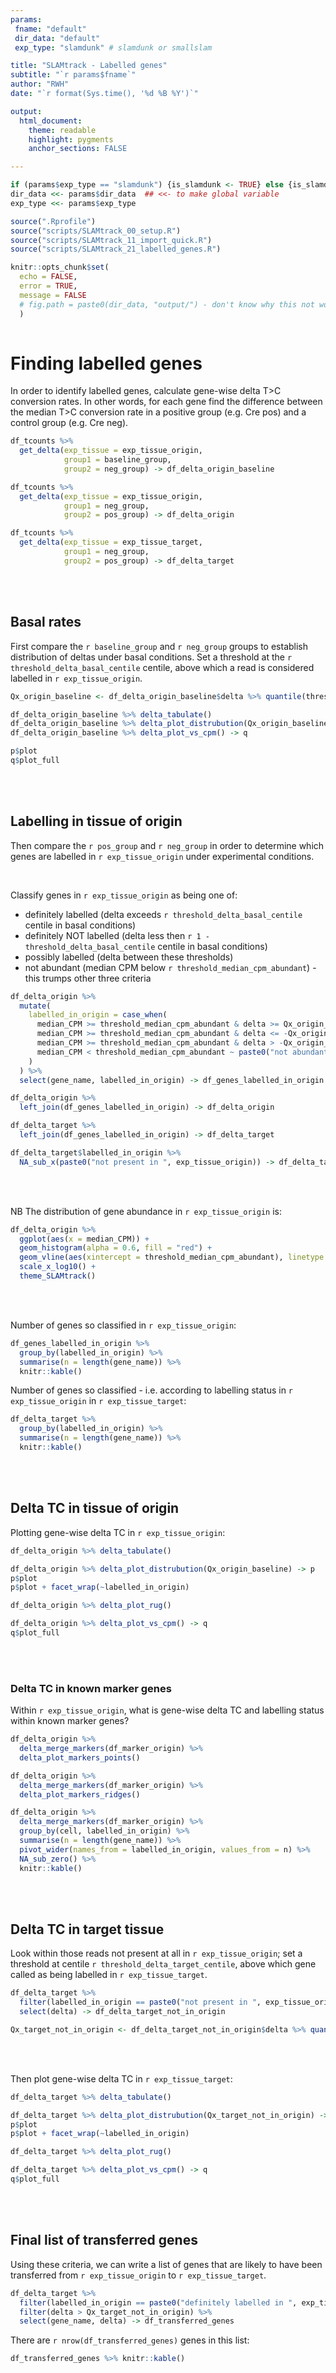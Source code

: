 ```yaml
---
params:
 fname: "default"
 dir_data: "default"
 exp_type: "slamdunk" # slamdunk or smallslam

title: "SLAMtrack - Labelled genes"
subtitle: "`r params$fname`"
author: "RWH"
date: "`r format(Sys.time(), '%d %B %Y')`"

output: 
  html_document:
    theme: readable 
    highlight: pygments 
    anchor_sections: FALSE

---
```


```r

if (params$exp_type == "slamdunk") {is_slamdunk <- TRUE} else {is_slamdunk <- FALSE}
dir_data <<- params$dir_data  ## <<- to make global variable
exp_type <<- params$exp_type

source(".Rprofile")
source("scripts/SLAMtrack_00_setup.R")
source("scripts/SLAMtrack_11_import_quick.R")
source("scripts/SLAMtrack_21_labelled_genes.R")

knitr::opts_chunk$set(
  echo = FALSE, 
  error = TRUE, 
  message = FALSE
  # fig.path = paste0(dir_data, "output/") - don't know why this not working
  )
  
```

# Finding labelled genes

In order to identify labelled genes, calculate gene-wise delta T>C conversion rates.  In other words, for each gene find the difference between the median T>C conversion rate in a positive group (e.g. Cre pos) and a control group (e.g. Cre neg).  

```r

df_tcounts %>% 
  get_delta(exp_tissue = exp_tissue_origin, 
            group1 = baseline_group, 
            group2 = neg_group) -> df_delta_origin_baseline

df_tcounts %>% 
  get_delta(exp_tissue = exp_tissue_origin, 
            group1 = neg_group, 
            group2 = pos_group) -> df_delta_origin

df_tcounts %>% 
  get_delta(exp_tissue = exp_tissue_target, 
            group1 = neg_group, 
            group2 = pos_group) -> df_delta_target

```

<br>
<br>

## Basal rates

First compare the `r baseline_group` and `r neg_group` groups to establish distribution of deltas under basal conditions.  Set a threshold at the `r threshold_delta_basal_centile` centile, above which a read is considered labelled in `r exp_tissue_origin`.  

```r

Qx_origin_baseline <- df_delta_origin_baseline$delta %>% quantile(threshold_delta_basal_centile)

df_delta_origin_baseline %>% delta_tabulate()
df_delta_origin_baseline %>% delta_plot_distrubution(Qx_origin_baseline) -> p
df_delta_origin_baseline %>% delta_plot_vs_cpm() -> q

p$plot
q$plot_full

```

<br>
<br>

## Labelling in tissue of origin  

Then compare the `r pos_group` and `r neg_group` in order to determine which genes are labelled in `r exp_tissue_origin` under experimental conditions.  

<br>

Classify genes in `r exp_tissue_origin` as being one of:    

- definitely labelled (delta exceeds `r threshold_delta_basal_centile` centile in basal conditions)  
- definitely NOT labelled (delta less then `r 1 - threshold_delta_basal_centile` centile in basal conditions)  
- possibly labelled (delta between these thresholds)  
- not abundant (median CPM below `r threshold_median_cpm_abundant`) - this trumps other three criteria  


```r

df_delta_origin %>% 
  mutate(
    labelled_in_origin = case_when(
      median_CPM >= threshold_median_cpm_abundant & delta >= Qx_origin_baseline ~ paste0("definitely labelled in ", exp_tissue_origin),
      median_CPM >= threshold_median_cpm_abundant & delta <= -Qx_origin_baseline ~ paste0("definitely not labelled in ", exp_tissue_origin),
      median_CPM >= threshold_median_cpm_abundant & delta > -Qx_origin_baseline & delta < Qx_origin_baseline ~ paste0("possibly labelled in ", exp_tissue_origin),
      median_CPM < threshold_median_cpm_abundant ~ paste0("not abundant in ", exp_tissue_origin)
    )
  ) %>% 
  select(gene_name, labelled_in_origin) -> df_genes_labelled_in_origin

df_delta_origin %>% 
  left_join(df_genes_labelled_in_origin) -> df_delta_origin

df_delta_target %>% 
  left_join(df_genes_labelled_in_origin) -> df_delta_target

df_delta_target$labelled_in_origin %>% 
  NA_sub_x(paste0("not present in ", exp_tissue_origin)) -> df_delta_target$labelled_in_origin

```

<br>
<br>

NB The distribution of gene abundance in `r exp_tissue_origin` is:

```r

df_delta_origin %>% 
  ggplot(aes(x = median_CPM)) + 
  geom_histogram(alpha = 0.6, fill = "red") + 
  geom_vline(aes(xintercept = threshold_median_cpm_abundant), linetype = 2, colour = "blue") +
  scale_x_log10() +
  theme_SLAMtrack()  

```

<br>
<br>

Number of genes so classified in `r exp_tissue_origin`:  

```r

df_genes_labelled_in_origin %>% 
  group_by(labelled_in_origin) %>% 
  summarise(n = length(gene_name)) %>% 
  knitr::kable()

```


Number of genes so classified - i.e. according to labelling status in `r exp_tissue_origin` in `r exp_tissue_target`:

```r
df_delta_target %>% 
  group_by(labelled_in_origin) %>% 
  summarise(n = length(gene_name)) %>% 
  knitr::kable()

```

<br>
<br>

## Delta TC in tissue of origin

Plotting gene-wise delta TC in `r exp_tissue_origin`:  

```r

df_delta_origin %>% delta_tabulate()

df_delta_origin %>% delta_plot_distrubution(Qx_origin_baseline) -> p
p$plot
p$plot + facet_wrap(~labelled_in_origin)

df_delta_origin %>% delta_plot_rug() 

df_delta_origin %>% delta_plot_vs_cpm() -> q
q$plot_full

```

<br>
<br>

### Delta TC in known marker genes

Within `r exp_tissue_origin`, what is gene-wise delta TC and labelling status within known marker genes?  

```r

df_delta_origin %>% 
  delta_merge_markers(df_marker_origin) %>% 
  delta_plot_markers_points()

df_delta_origin %>% 
  delta_merge_markers(df_marker_origin) %>% 
  delta_plot_markers_ridges()

df_delta_origin %>% 
  delta_merge_markers(df_marker_origin) %>% 
  group_by(cell, labelled_in_origin) %>% 
  summarise(n = length(gene_name)) %>% 
  pivot_wider(names_from = labelled_in_origin, values_from = n) %>% 
  NA_sub_zero() %>% 
  knitr::kable()

```

<br>
<br>

## Delta TC in target tissue

Look within those reads not present at all in `r exp_tissue_origin`; set a threshold at centile `r threshold_delta_target_centile`, above which gene called as being labelled in `r exp_tissue_target`.  

```r

df_delta_target %>% 
  filter(labelled_in_origin == paste0("not present in ", exp_tissue_origin)) %>% 
  select(delta) -> df_delta_target_not_in_origin

Qx_target_not_in_origin <- df_delta_target_not_in_origin$delta %>% quantile(threshold_delta_target_centile)

```

<br>
<br>

Then plot gene-wise delta TC in `r exp_tissue_target`:  

```r

df_delta_target %>% delta_tabulate()

df_delta_target %>% delta_plot_distrubution(Qx_target_not_in_origin) -> p
p$plot
p$plot + facet_wrap(~labelled_in_origin)

df_delta_target %>% delta_plot_rug() 

df_delta_target %>% delta_plot_vs_cpm() -> q
q$plot_full

```

<br>
<br>

## Final list of transferred genes

Using these criteria, we can write a list of genes that are likely to have been transferred from `r exp_tissue_origin` to `r exp_tissue_target`.   

```r

df_delta_target %>% 
  filter(labelled_in_origin == paste0("definitely labelled in ", exp_tissue_origin)) %>% 
  filter(delta > Qx_target_not_in_origin) %>% 
  select(gene_name, delta) -> df_transferred_genes

```


There are `r nrow(df_transferred_genes)` genes in this list:  

```r

df_transferred_genes %>% knitr::kable()

```


